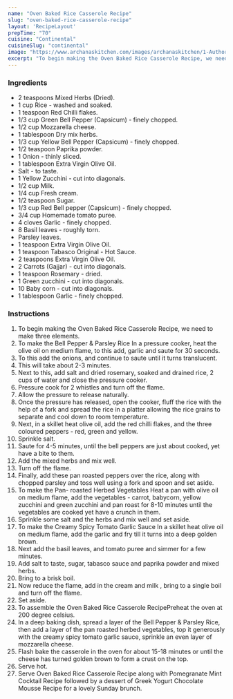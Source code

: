 ---
name: "Oven Baked Rice Casserole Recipe"
slug: "oven-baked-rice-casserole-recipe"
layout: 'RecipeLayout'
prepTime: "70"
cuisine: "Continental"
cuisineSlug: "continental"
image: "https://www.archanaskitchen.com/images/archanaskitchen/1-Author/sibyl-archanaskitchen.com/Oven_Baked_Rice_With_Vegetables_Recipe_21_1600.jpg"
excerpt: "To begin making the Oven Baked Rice Casserole Recipe, we need to make three elements"
---

### Ingredients

- 2 teaspoons Mixed Herbs (Dried).
- 1 cup Rice - washed and soaked.
- 1 teaspoon Red Chilli flakes.
- 1/3 cup Green Bell Pepper (Capsicum) - finely chopped.
- 1/2 cup Mozzarella cheese.
- 1 tablespoon Dry mix herbs.
- 1/3 cup Yellow Bell Pepper (Capsicum) - finely chopped.
- 1/2 teaspoon Paprika powder.
- 1 Onion - thinly sliced.
- 1 tablespoon Extra Virgin Olive Oil.
- Salt - to taste.
- 1 Yellow Zucchini - cut into diagonals.
- 1/2 cup Milk.
- 1/4 cup Fresh cream.
- 1/2 teaspoon Sugar.
- 1/3 cup Red Bell pepper (Capsicum) - finely chopped.
- 3/4 cup Homemade tomato puree.
- 4 cloves Garlic - finely chopped.
- 8 Basil leaves - roughly torn.
- Parsley leaves.
- 1 teaspoon Extra Virgin Olive Oil.
- 1 teaspoon Tabasco Original - Hot Sauce.
- 2 teaspoons Extra Virgin Olive Oil.
- 2 Carrots (Gajjar) - cut into diagonals.
- 1 teaspoon Rosemary - dried.
- 1 Green zucchini - cut into diagonals.
- 10 Baby corn - cut into diagonals.
- 1 tablespoon Garlic - finely chopped.

### Instructions

1. To begin making the Oven Baked Rice Casserole Recipe, we need to make three elements.
1. To make the Bell Pepper & Parsley Rice In a pressure cooker, heat the olive oil on medium flame, to this add, garlic and saute for 30 seconds.
1. To this add the onions, and continue to saute until it turns translucent.
1. This will take about 2-3 minutes.
1. Next to this, add salt and dried rosemary, soaked and drained rice, 2 cups of water and close the pressure cooker.
1. Pressure cook for 2 whistles and turn off the flame.
1. Allow the pressure to release naturally.
1. Once the pressure has released, open the cooker, fluff the rice with the help of a fork and spread the rice in a platter allowing the rice grains to separate and cool down to room temperature.
1. Next, in a skillet heat olive oil, add the red chilli flakes, and the three coloured peppers - red, green and yellow.
1. Sprinkle salt.
1. Saute for 4-5 minutes, until the bell peppers are just about cooked, yet have a bite to them.
1. Add the mixed herbs and mix well.
1. Turn off the flame.
1. Finally, add these pan roasted peppers over the rice, along with chopped parsley and toss well using a fork and spoon and set aside.
1. To make the Pan- roasted Herbed Vegetables Heat a pan with olive oil on medium flame, add the vegetables - carrot, babycorn, yellow zucchini and green zucchini and pan roast for 8-10 minutes until the vegetables are cooked yet have a crunch in them.
1. Sprinkle some salt and the herbs and mix well and set aside.
1. To make the Creamy Spicy Tomato Garlic Sauce In a skillet heat olive oil on medium flame, add the garlic and fry till it turns into a deep golden brown.
1. Next add the basil leaves, and tomato puree and simmer for a few minutes.
1. Add salt to taste, sugar, tabasco sauce and paprika powder and mixed herbs.
1. Bring to a brisk boil.
1. Now reduce the flame, add in the cream and milk , bring to a single boil and turn off the flame.
1. Set aside.
1. To assemble the Oven Baked Rice Casserole RecipePreheat the oven at 200 degree celsius.
1. In a deep baking dish, spread a layer of the Bell Pepper & Parsley Rice, then add a layer of the pan roasted herbed vegetables, top it generously with the creamy spicy tomato garlic sauce, sprinkle an even layer of mozzarella cheese.
1. Flash bake the casserole in the oven for about 15-18 minutes or until the cheese has turned golden brown to form a crust on the top.
1.  Serve hot.
1. Serve Oven Baked Rice Casserole Recipe along with Pomegranate Mint Cocktail Recipe followed by a dessert of Greek Yogurt Chocolate Mousse Recipe for a lovely Sunday brunch.
